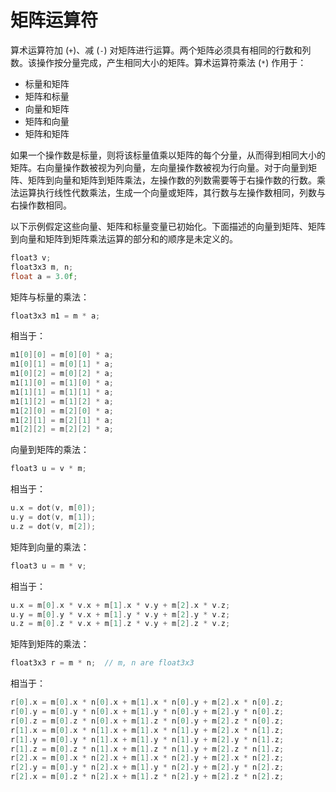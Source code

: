 # 矩阵运算符

<ToBePolishedAfterTranslation />

<OrigninalPDF title="3.2 Matrix Operators" />

算术运算符加 (`+`)、减 (`-`) 对矩阵进行运算。两个矩阵必须具有相同的行数和列数。该操作按分量完成，产生相同大小的矩阵。算术运算符乘法 (`*`) 作用于：

- 标量和矩阵
- 矩阵和标量
- 向量和矩阵
- 矩阵和向量
- 矩阵和矩阵

如果一个操作数是标量，则将该标量值乘以矩阵的每个分量，从而得到相同大小的矩阵。右向量操作数被视为列向量，左向量操作数被视为行向量。对于向量到矩阵、矩阵到向量和矩阵到矩阵乘法，左操作数的列数需要等于右操作数的行数。乘法运算执行线性代数乘法，生成一个向量或矩阵，其行数与左操作数相同，列数与右操作数相同。

以下示例假定这些向量、矩阵和标量变量已初始化。下面描述的向量到矩阵、矩阵到向量和矩阵到矩阵乘法运算的部分和的顺序是未定义的。

```c
float3 v;
float3x3 m, n;
float a = 3.0f;
```

矩阵与标量的乘法：

```c
float3x3 m1 = m * a;
```

相当于：

```c
m1[0][0] = m[0][0] * a;
m1[0][1] = m[0][1] * a;
m1[0][2] = m[0][2] * a;
m1[1][0] = m[1][0] * a;
m1[1][1] = m[1][1] * a;
m1[1][2] = m[1][2] * a;
m1[2][0] = m[2][0] * a;
m1[2][1] = m[2][1] * a;
m1[2][2] = m[2][2] * a;
```

向量到矩阵的乘法：

```c
float3 u = v * m;
```

相当于：

```c
u.x = dot(v, m[0]);
u.y = dot(v, m[1]);
u.z = dot(v, m[2]);
```

矩阵到向量的乘法：

```c
float3 u = m * v;
```

相当于：

```c
u.x = m[0].x * v.x + m[1].x * v.y + m[2].x * v.z;
u.y = m[0].y * v.x + m[1].y * v.y + m[2].y * v.z;
u.z = m[0].z * v.x + m[1].z * v.y + m[2].z * v.z;
```

矩阵到矩阵的乘法：

```c
float3x3 r = m * n;  // m, n are float3x3
```

相当于：

```c
r[0].x = m[0].x * n[0].x + m[1].x * n[0].y + m[2].x * n[0].z;
r[0].y = m[0].y * n[0].x + m[1].y * n[0].y + m[2].y * n[0].z;
r[0].z = m[0].z * n[0].x + m[1].z * n[0].y + m[2].z * n[0].z;
r[1].x = m[0].x * n[1].x + m[1].x * n[1].y + m[2].x * n[1].z;
r[1].y = m[0].y * n[1].x + m[1].y * n[1].y + m[2].y * n[1].z;
r[1].z = m[0].z * n[1].x + m[1].z * n[1].y + m[2].z * n[1].z;
r[2].x = m[0].x * n[2].x + m[1].x * n[2].y + m[2].x * n[2].z;
r[2].y = m[0].y * n[2].x + m[1].y * n[2].y + m[2].y * n[2].z;
r[2].x = m[0].z * n[2].x + m[1].z * n[2].y + m[2].z * n[2].z;
```
